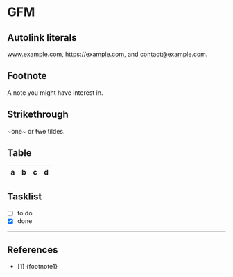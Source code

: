 
# GFM

## Autolink literals

www.example.com, https://example.com, and contact@example.com.

## Footnote

A note<Footnote id="1" text={footnote1}/> you might have interest in.

## Strikethrough

~one~ or ~~two~~ tildes.

## Table

| a | b  |  c |  d  |
| - | :- | -: | :-: |

## Tasklist

* [ ] to do
* [x] done

---
## References
- [1] {footnote1}
